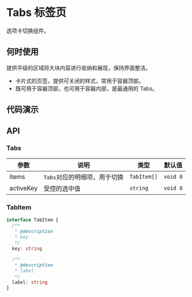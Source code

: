 
# Tabs 标签页

选项卡切换组件。

## 何时使用

提供平级的区域将大块内容进行收纳和展现，保持界面整洁。

- 卡片式的页签，提供可关闭的样式，常用于容器顶部。
- 既可用于容器顶部，也可用于容器内部，是最通用的 Tabs。

## 代码演示

<Usage src='/components/tabs/basic.tsx' title='基本' description='最简单的用法。' />

## API

### Tabs

| 参数      | 说明                         | 类型        | 默认值   |
| --------- | ---------------------------- | ----------- | -------- |
| items     | `Tabs`对应的明细项，用于切换 | `TabItem[]` | `void 0` |
| activeKey | 受控的选中值                 | `string`    | `void 0` |

### TabItem

```ts
interface TabItem {
  /**
   * @description
   * key
   */
  key: string

  /**
   * @description
   * label
   */
  label: string
}
```

